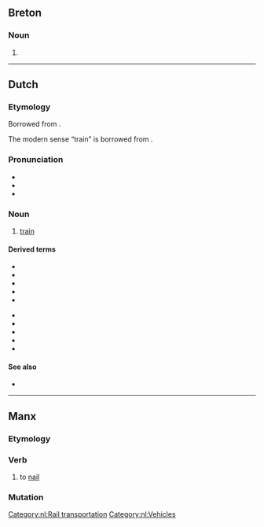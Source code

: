 {{also|treiñ|Tréin}}
==Breton==

===Noun===
{{head|br|mutated noun}}

# {{hard mutation of|drein|lang=br}}

----

==Dutch==

===Etymology===
Borrowed from {{bor|nl|frm|train}}.

The modern sense “train” is borrowed from {{bor|nl|en|train}}.

===Pronunciation===
* {{IPA|trɛi̯n|lang=nl}}
* {{rhymes|ɛi̯n|lang=nl}}
* {{audio|Nl-trein.ogg|Audio|lang=nl}}

===Noun===
{{nl-noun|m|-en|treintje}}

# [[train]]

====Derived terms====
{{der-top}}
* {{l|nl|boemeltrein}}
* {{l|nl|dieseltrein}}
* {{l|nl|forensentrein}}
* {{l|nl|goederentrein}}
* {{l|nl|intercitytrein}}
{{der-mid}}
* {{l|nl|magneettrein}}
* {{l|nl|magneetzweeftrein}}
* {{l|nl|smalspoortrein}}
* {{l|nl|sneltrein}}
* {{l|nl|stoptrein}}
{{der-bottom}}

====See also====
* {{l|nl|intercity}}

[[Category:nl:Rail transportation]]
[[Category:nl:Vehicles]]

----

==Manx==

===Etymology===
{{rfe|lang=gv}}

===Verb===
{{head|gv|verb|verbal noun|treiney|or|treinaghey}}

# {{lb|gv|carpentry}} to [[nail]]

===Mutation===
{{gv mut cons|t|rein}}